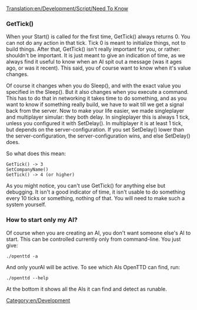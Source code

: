 [[Translation:en/Development/Script/Need To Know]]
===GetTick()===

When your Start() is called for the first time, GetTick() always returns 0. You can not do any action in that tick. Tick 0 is meant to initialize things, not to build things. After that, GetTick() isn't really important for you, or rather: shouldn't be important. It is just meant to give an indication of time, as we always find it useful to know when an AI spit out a message (was it ages ago, or was it recent). This said, you of course want to know when it's value changes.

Of course it changes when you do Sleep(), and with the exact value you specified in the Sleep(). But it also changes when you execute a command. This has to do that in networking it takes time to do something, and as you want to know if something really build, we have to wait till we get a signal back from the server. Now to make your life easier, we made singleplayer and multiplayer simular: they both delay. In singleplayer this is always 1 tick, unless you configured it with SetDelay(). In multiplayer it is at least 1 tick, but depends on the server-configuration. If you set SetDelay() lower than the server-configuration, the server-configuration wins, and else SetDelay() does.

So what does this mean:

 GetTick() -> 3
 SetCompanyName()
 GetTick() -> 4 (or higher)

As you might notice, you can't use GetTick() for anything else but debugging. It isn't a good indicator of time, it isn't usable to do something every 10 ticks or something, nothing of that. You will need to make such a system yourself.

===How to start only my AI?===

Of course when you are creating an AI, you don't want someone else's AI to start. This can be controlled currently only from command-line. You just give:

 ./openttd -a <yourAI>

And only yourAI will be active. To see which AIs OpenTTD can find, run:

 ./openttd --help

At the bottom it shows all the AIs it can find and detect as runable.

[[Category:en/Development]]